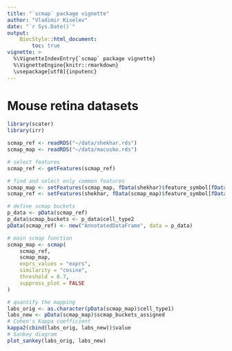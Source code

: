 ```yaml
---
title: "`scmap` package vignette"
author: "Vladimir Kiselev"
date: "`r Sys.Date()`"
output:
    BiocStyle::html_document:
        toc: true
vignette: >
  %\VignetteIndexEntry{`scmap` package vignette}
  %\VignetteEngine{knitr::rmarkdown}
  \usepackage[utf8]{inputenc}
---
```


# Mouse retina datasets

```r
library(scater)
library(irr)

scmap_ref <- readRDS("~/data/shekhar.rds")
scmap_map <- readRDS("~/data/macosko.rds")

# select features
scmap_ref <- getFeatures(scmap_ref)

# find and select only common features
scmap_map <- setFeatures(scmap_map, fData(shekhar)$feature_symbol[fData(shekhar)$scmap_features])
scmap_ref <- setFeatures(shekhar, fData(scmap_map)$feature_symbol[fData(scmap_map)$scmap_features])

# define scmap buckets
p_data <- pData(scmap_ref)
p_data$scmap_buckets <- p_data$cell_type2
pData(scmap_ref) <- new("AnnotatedDataFrame", data = p_data)

# main scmap function
scmap_map <- scmap(
    scmap_ref, 
    scmap_map, 
    exprs_values = "exprs", 
    similarity = "cosine", 
    threshold = 0.7, 
    suppress_plot = FALSE
)

# quantify the mapping
labs_orig <- as.character(pData(scmap_map)$cell_type1)
labs_new <- pData(scmap_map)$scmap_buckets_assigned
# Cohen's Kappa coefficient
kappa2(cbind(labs_orig, labs_new))$value
# Sankey diagram
plot_sankey(labs_orig, labs_new)
```
